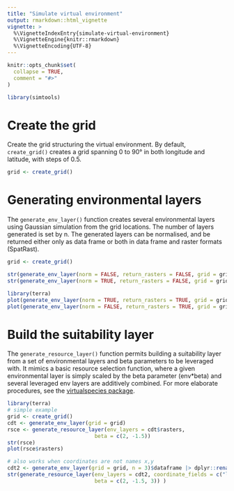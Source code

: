 ```yaml
---
title: "Simulate virtual environment"
output: rmarkdown::html_vignette
vignette: >
  %\VignetteIndexEntry{simulate-virtual-environment}
  %\VignetteEngine{knitr::rmarkdown}
  %\VignetteEncoding{UTF-8}
---
```


```r
knitr::opts_chunk$set(
  collapse = TRUE,
  comment = "#>"
)
```

```r
library(simtools)
```

<!-- WARNING - This vignette is generated by {fusen} from dev/flat_simulate_env.Rmd: do not edit by hand -->

<!-- Run this 'development' chunk -->
<!-- Store every call to library() that you need to explore your functions -->


# Create the grid

Create the grid structuring the virtual environment. By default, `create_grid()` creates a grid spanning 0 to 90° in both longitude and latitude, with steps of 0.5. 


  

```r
grid <- create_grid()
```

  

  


# Generating environmental layers

The `generate_env_layer()` function creates several environmental layers using Gaussian simulation from the grid locations. The number of layers generated is set by n. The generated layers can be normalised, and be returned either only as data frame or both in data frame and raster formats (SpatRast). 



  

```r
grid <- create_grid()

str(generate_env_layer(norm = FALSE, return_rasters = FALSE, grid = grid))
str(generate_env_layer(norm = TRUE, return_rasters = FALSE, grid = grid))

library(terra)
plot(generate_env_layer(norm = TRUE, return_rasters = TRUE, grid = grid)$rasters)
plot(generate_env_layer(norm = FALSE, return_rasters = TRUE, grid = grid)$rasters)
```

  

  


# Build the suitability layer

The `generate_resource_layer()` function permits building a suitability layer from a set of environmental layers and beta parameters to be leveraged with. It mimics a basic resource selection function, where a given environmental layer is simply scaled by the beta parameter (env*beta) and several leveraged env layers are additively combined. For more elaborate procedures, see the [virtualspecies package](https://borisleroy.com/files/virtualspecies-tutorial.html).

    

  

```r
library(terra)
# simple example
grid <- create_grid()
cdt <- generate_env_layer(grid = grid)
rsce <- generate_resource_layer(env_layers = cdt$rasters,
                            beta = c(2, -1.5))
str(rsce)
plot(rsce$rasters)

# also works when coordinates are not names x,y
cdt2 <- generate_env_layer(grid = grid, n = 3)$dataframe |> dplyr::rename(lon = x, lat = y)
str(generate_resource_layer(env_layers = cdt2, coordinate_fields = c("lon", "lat"),
                            beta = c(2, -1.5, 3)) )
```

  

  




